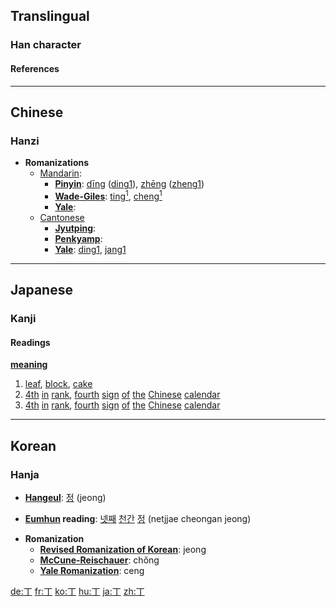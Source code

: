 ==Translingual==
===Han character===
{{Han char|rad=一|as=01|sn=2|so=|four=1020<sub>0</sub>|canj=一弓 (MN)|cmean=[[male]] [[adult]]; [[robust]], [[vigorous]]; the fourth heavenly stem}}
====References====
{{Han ref|kx=0075.030|dkj=00002|dj=0135.010|hdz=10002.050|uh=4E01|ud=19969|bh=A442|bd=42050}}
----

==Chinese==
===Hanzi===


* '''Romanizations'''
** [[Mandarin]]:
*** '''[[Pinyin]]''': [[dīng]] ([[ding1]]), [[zhēng]] ([[zheng1]])
*** '''[[Wade-Giles]]''': [[ting1|ting<sup>1</sup>]], [[cheng1|cheng<sup>1</sup>]]
*** '''[[Yale]]''': 
**[[Cantonese]]
***'''[[Jyutping]]''':
***'''[[Penkyamp]]''': 
***'''[[Yale]]''': [[ding1]], [[jang1]]



----

==Japanese==
===Kanji===


{{ja-kanji|grade=|rs=一01|simple=}}
====Readings====
{{ja-readings|on=[[てい]] (tei), [[ちょう]] (chō), [[とう]] (tō)|kun=[[ひのと]] (hinoto), [[あたる]] (ataru), [[よぼろ]] (yoboro)}}
'''[[meaning]]'''
# [[leaf]], [[block]], [[cake]]
# [[4th]] [[in]] [[rank]], [[fourth]] [[sign]] [[of]] [[the]] [[Chinese]] [[calendar]]
# [[4th]] [[in]] [[rank]], [[fourth]] [[sign]] [[of]] [[the]] [[Chinese]] [[calendar]]
----

==Korean==
===Hanja===

* '''[[Hangeul]]''': [[정]] (jeong)

* '''[[Eumhun]] reading''': [[넷째]] [[천간]] [[정]] (netjjae cheongan jeong)

* '''Romanization'''
** '''[[Revised Romanization of Korean]]''': jeong
** '''[[McCune-Reischauer]]''': chŏng
** '''[[Yale Romanization]]''': ceng


[[de:丁]]
[[fr:丁]]
[[ko:丁]]
[[hu:丁]]
[[ja:丁]]
[[zh:丁]]